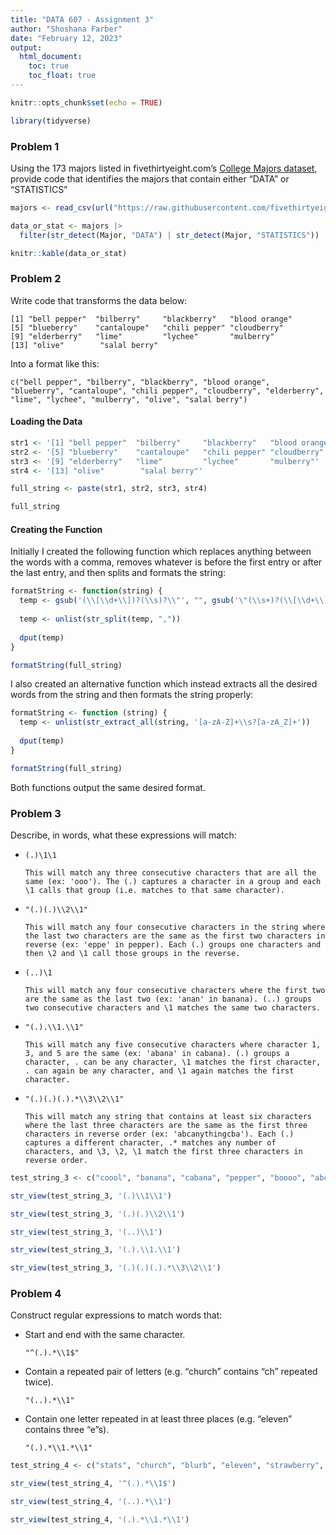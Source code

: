 ---
title: "DATA 607 - Assignment 3"
author: "Shoshana Farber"
date: "February 12, 2023"
output:
  html_document:
    toc: true
    toc_float: true
---

```{r setup, include=FALSE}
knitr::opts_chunk$set(echo = TRUE)

library(tidyverse)
```

### Problem 1

Using the 173 majors listed in fivethirtyeight.com’s [College Majors dataset](https://fivethirtyeight.com/features/the-economic-guide-to-picking-a-college-major/), provide code that identifies the majors that contain either "DATA" or "STATISTICS"

```{r load-majors}
majors <- read_csv(url("https://raw.githubusercontent.com/fivethirtyeight/data/master/college-majors/majors-list.csv"), show_col_types = FALSE)

data_or_stat <- majors |>
  filter(str_detect(Major, "DATA") | str_detect(Major, "STATISTICS"))

knitr::kable(data_or_stat)
```

### Problem 2

Write code that transforms the data below:  

    [1] "bell pepper"  "bilberry"     "blackberry"   "blood orange"  
    [5] "blueberry"    "cantaloupe"   "chili pepper" "cloudberry"  
    [9] "elderberry"   "lime"         "lychee"       "mulberry"  
    [13] "olive"        "salal berry"  
    
Into a format like this:  

    c("bell pepper", "bilberry", "blackberry", "blood orange", "blueberry", "cantaloupe", "chili pepper", "cloudberry", "elderberry", "lime", "lychee", "mulberry", "olive", "salal berry")

#### Loading the Data

```{r}
str1 <- '[1] "bell pepper"  "bilberry"     "blackberry"   "blood orange"' 
str2 <- '[5] "blueberry"    "cantaloupe"   "chili pepper" "cloudberry"'
str3 <- '[9] "elderberry"   "lime"         "lychee"       "mulberry"'
str4 <- '[13] "olive"        "salal berry"'

full_string <- paste(str1, str2, str3, str4)

full_string
```

#### Creating the Function

Initially I created the following function which replaces anything between the words with a comma, removes whatever is before the first entry or after the last entry, and then splits and formats the string:

```{r}
formatString <- function(string) {
  temp <- gsub('(\\[\\d+\\])?(\\s)?\\"', "", gsub('\"(\\s+)?(\\[\\d+\\])?(\\s+)?"', ",", string))
  
  temp <- unlist(str_split(temp, ","))
  
  dput(temp)
}

formatString(full_string)
```

I also created an alternative function which instead extracts all the desired words from the string and then formats the string properly:

```{r}
formatString <- function (string) {
  temp <- unlist(str_extract_all(string, '[a-zA-Z]+\\s?[a-zA_Z]+'))
  
  dput(temp)
}

formatString(full_string)
```

Both functions output the same desired format. 

### Problem 3

Describe, in words, what these expressions will match:

- `(.)\1\1`

      This will match any three consecutive characters that are all the same (ex: 'ooo'). The (.) captures a character in a group and each \1 calls that group (i.e. matches to that same character).
    
- `"(.)(.)\\2\\1"`

      This will match any four consecutive characters in the string where the last two characters are the same as the first two characters in reverse (ex: 'eppe' in pepper). Each (.) groups one characters and then \2 and \1 call those groups in the reverse.
      
- `(..)\1`

      This will match any four consecutive characters where the first two are the same as the last two (ex: 'anan' in banana). (..) groups two consecutive characters and \1 matches the same two characters.
      
- `"(.).\\1.\\1"`
  
      This will match any five consecutive characters where character 1, 3, and 5 are the same (ex: 'abana' in cabana). (.) groups a character, . can be any character, \1 matches the first character, . can again be any character, and \1 again matches the first character. 

- `"(.)(.)(.).*\\3\\2\\1"`

      This will match any string that contains at least six characters where the last three characters are the same as the first three characters in reverse order (ex: 'abcanythingcba'). Each (.) captures a different character, .* matches any number of characters, and \3, \2, \1 match the first three characters in reverse order. 
      
```{r test-regex-3}
test_string_3 <- c("coool", "banana", "cabana", "pepper", "boooo", "abcanythingcba", "deffed")

str_view(test_string_3, '(.)\\1\\1')

str_view(test_string_3, '(.)(.)\\2\\1')

str_view(test_string_3, '(..)\\1')

str_view(test_string_3, '(.).\\1.\\1')

str_view(test_string_3, '(.)(.)(.).*\\3\\2\\1')
```

### Problem 4

Construct regular expressions to match words that:

- Start and end with the same character.    

  `"^(.).*\\1$"`

- Contain a repeated pair of letters (e.g. "church" contains "ch" repeated twice).
  
  `"(..).*\\1"`

- Contain one letter repeated in at least three places (e.g. "eleven" contains three "e"s).

  `"(.).*\\1.*\\1"`
  
```{r test-regex-4}
test_string_4 <- c("stats", "church", "blurb", "eleven", "strawberry", "pepper")

str_view(test_string_4, '^(.).*\\1$')

str_view(test_string_4, '(..).*\\1')

str_view(test_string_4, '(.).*\\1.*\\1')
```